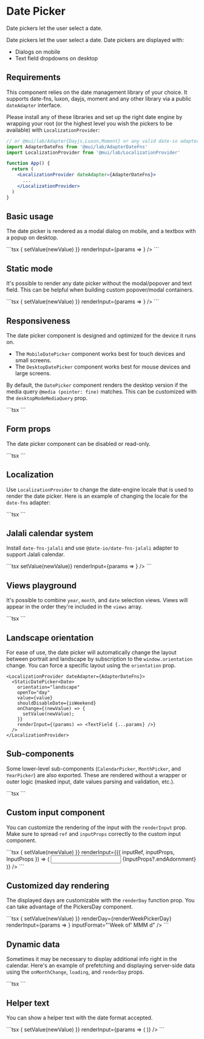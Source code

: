
# Date Picker

<p className="description">Date pickers let the user select a date.</p>

Date pickers let the user select a date. Date pickers are displayed with:

- Dialogs on mobile
- Text field dropdowns on desktop

## Requirements

This component relies on the date management library of your choice. It supports date-fns, luxon, dayjs, moment and any other library via a public `dateAdapter` interface.

Please install any of these libraries and set up the right date engine by wrapping your root (or the highest level you wish the pickers to be available) with `LocalizationProvider`:

```jsx
// or @mui/lab/Adapter{Dayjs,Luxon,Moment} or any valid date-io adapter
import AdapterDateFns from '@mui/lab/AdapterDateFns'
import LocalizationProvider from '@mui/lab/LocalizationProvider'

function App() {
  return (
    <LocalizationProvider dateAdapter={AdapterDateFns}>
      ...
    </LocalizationProvider>
  )
}
```

## Basic usage

The date picker is rendered as a modal dialog on mobile, and a textbox with a popup on desktop.

<BasicDatePicker />
```tsx
<LocalizationProvider dateAdapter={AdapterDateFns}>
  <DatePicker
    label="Basic example"
    value={value}
    onChange={newValue => {
      setValue(newValue)
    }}
    renderInput={params => <TextField {...params} />}
  />
</LocalizationProvider>
```

## Static mode

It's possible to render any date picker without the modal/popover and text field. This can be helpful when building custom popover/modal containers.

<StaticDatePickerDemo />
```tsx
<LocalizationProvider dateAdapter={AdapterDateFns}>
  <StaticDatePicker
    displayStaticWrapperAs="desktop"
    openTo="year"
    value={value}
    onChange={newValue => {
      setValue(newValue)
    }}
    renderInput={params => <TextField {...params} />}
  />
</LocalizationProvider>
```

## Responsiveness

The date picker component is designed and optimized for the device it runs on.

- The `MobileDatePicker` component works best for touch devices and small screens.
- The `DesktopDatePicker` component works best for mouse devices and large screens.

By default, the `DatePicker` component renders the desktop version if the media query `@media (pointer: fine)` matches.
This can be customized with the `desktopModeMediaQuery` prop.

<ResponsiveDatePickers />
```tsx
<ResponsiveDatePickers />
```

## Form props

The date picker component can be disabled or read-only.

<FormPropsDatePickers />
```tsx
<FormPropsDatePickers />
```

## Localization

Use `LocalizationProvider` to change the date-engine locale that is used to render the date picker. Here is an example of changing the locale for the `date-fns` adapter:

<LocalizedDatePicker />
```tsx
<LocalizedDatePicker />
```

## Jalali calendar system

Install `date-fns-jalali` and use `@date-io/date-fns-jalali` adapter to support Jalali calendar.

<JalaliDatePicker />
```tsx
<LocalizationProvider dateAdapter={AdapterJalali}>
  <DatePicker
    mask="____/__/__"
    value={value}
    onChange={newValue => setValue(newValue)}
    renderInput={params => <TextField {...params} />}
  />
</LocalizationProvider>
```

## Views playground

It's possible to combine `year`, `month`, and `date` selection views. Views will appear in the order they're included in the `views` array.

<ViewsDatePicker />
```tsx
<ViewsDatePicker />
```

## Landscape orientation

For ease of use, the date picker will automatically change the layout between portrait and landscape by subscription to the `window.orientation` change. You can force a specific layout using the `orientation` prop.

<StaticDatePickerLandscape />
    
```tsx
<LocalizationProvider dateAdapter={AdapterDateFns}>
  <StaticDatePicker<Date>
    orientation="landscape"
    openTo="day"
    value={value}
    shouldDisableDate={isWeekend}
    onChange={(newValue) => {
      setValue(newValue);
    }}
    renderInput={(params) => <TextField {...params} />}
  />
</LocalizationProvider>
```

## Sub-components

Some lower-level sub-components (`CalendarPicker`, `MonthPicker`, and `YearPicker`) are also exported. These are rendered without a wrapper or outer logic (masked input, date values parsing and validation, etc.).

<SubComponentsPickers />
```tsx
<SubComponentsPickers />
```

## Custom input component

You can customize the rendering of the input with the `renderInput` prop. Make sure to spread `ref` and `inputProps` correctly to the custom input component.

<CustomInput />
```tsx
<LocalizationProvider dateAdapter={AdapterDateFns}>
  <DesktopDatePicker
    label="Custom input"
    value={value}
    onChange={newValue => {
      setValue(newValue)
    }}
    renderInput={({ inputRef, inputProps, InputProps }) => (
      <Box sx={{ display: 'flex', alignItems: 'center' }}>
        <input ref={inputRef} {...inputProps} />
        {InputProps?.endAdornment}
      </Box>
    )}
  />
</LocalizationProvider>
```

## Customized day rendering

The displayed days are customizable with the `renderDay` function prop.
You can take advantage of the PickersDay component.

<CustomDay />
```tsx
<LocalizationProvider dateAdapter={AdapterDateFns}>
  <StaticDatePicker
    displayStaticWrapperAs="desktop"
    label="Week picker"
    value={value}
    onChange={newValue => {
      setValue(newValue)
    }}
    renderDay={renderWeekPickerDay}
    renderInput={params => <TextField {...params} />}
    inputFormat="'Week of' MMM d"
  />
</LocalizationProvider>
```

## Dynamic data

Sometimes it may be necessary to display additional info right in the calendar. Here's an example of prefetching and displaying server-side data using the `onMonthChange`, `loading`, and `renderDay` props.

<ServerRequestDatePicker />
```tsx
<ServerRequestDatePicker />
```

## Helper text

You can show a helper text with the date format accepted.

<HelperText />
```tsx
<LocalizationProvider dateAdapter={AdapterDateFns}>
  <DatePicker
    label="Helper text example"
    value={value}
    onChange={newValue => {
      setValue(newValue)
    }}
    renderInput={params => (
      <TextField {...params} helperText={params?.inputProps?.placeholder} />
    )}
  />
</LocalizationProvider>
```
